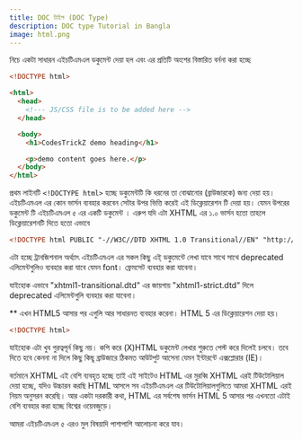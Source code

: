 ```yaml
---
title: DOC টাইপ (DOC Type)
description: DOC type Tutorial in Bangla
image: html.png
---
```


নিচে একটা সাধারন এইচটিএমএল ডকুমেন্ট দেয়া হল এবং এর প্রতিটি অংশের বিস্তারিত বর্ননা করা হচ্ছে

```html copy filename="index.html"
<!DOCTYPE html>

<html>
  <head>
    <!--- JS/CSS file is to be added here -->
  </head>

  <body>
    <h1>CodesTrickZ demo heading</h1>

    <p>demo content goes here.</p>
  </body>
</html>
```

প্রথম লাইনটি `<!DOCTYPE html>` হচ্ছে ডকুমেন্টটি কি ধরনের তা বোঝানোর (ব্রাউজারকে) জন্য দেয়া হয়। এইচটিএমএল এর কোন ভার্সন ব্যবহার করবেন সেটার উপর ভিত্তি করেই এই ডিক্লেয়ারেশন টি দেয়া হয়। যেমন উপরের ডকুমেন্ট টি এইচটিএমএল ৫ এর একটি ডকুমেন্ট । এরুপ যদি এটা XHTML এর ১.০ ভার্সন হতো তাহলে ডিক্লেয়ারেশনটি দিতে হতো এভাবে

```html copy filename="index.html"
<!DOCTYPE html PUBLIC "-//W3C//DTD XHTML 1.0 Transitional//EN" "http://www.w3.org/TR/xhtml1/DTD/xhtml1-transitional.dtd">
```

এটা হচ্ছে ট্রানজিশনাল অর্থ্যাৎ এইচটিএমএল এর সকল কিছু এই্ ডকুমেন্টে লেখা যাবে সাথে সাথে deprecated এলিমেন্টগুলিও ব্যবহার করা যাবে যেমন font। ফ্রেমসেট ব্যবহার করা যাবেনা।

যাইহোক এভাবে "xhtml1-transitional.dtd" এর জায়গায় "xhtml1-strict.dtd" দিলে deprecated এলিমেন্টগুলি ব্যবহার করা যাবেনা।

\*\* এখন HTML5 আসার পর এগুলি আর সাধারনত ব্যবহার করেনা। HTML 5 এর ডিক্লেয়ারেশন দেয়া হয়।

```html copy filename="index.html"
<!DOCTYPE html>
```

যাইহোক এটা খুব গুরত্বপূর্ন কিছু নয়। কপি করে (X)HTML ডকুমেন্ট লেখার শুরুতে পেস্ট করে দিলেই চলবে। তবে দিতে হবে কেননা না দিলে কিছু কিছূ ব্রাউজারে ঠিকমত আউটপুট আসেনা যেমন ইন্টারন্টে এক্সপ্লোরার (IE)।

বর্তমানে XHTML এই বেশি ব্যবহৃত হচ্ছে তাই এই সাইটেও HTML এর মুরব্বি XHTML এরই টিউটোলিয়াল দেয়া হচ্ছে, যদিও উচ্চারন করছি HTML আসলে সব এইচটিএমএল এর টিউটোলিয়ালগুলিতে আমরা XHTML এরই নিয়ম অনুসরন করেছি। আর একটা দরকারী কথা, HTML এর সর্বশেষ ভার্সন HTML 5 আসার পর এখনতো এটাই বেশি ব্যবহার করা হচ্ছে বিশ্বের ওয়েবজুড়ে।

আমরা এইচটিএমএল ৫ এরও মুল বিষয়াদি পাশাপাশি আলোচনা করে যাব।
